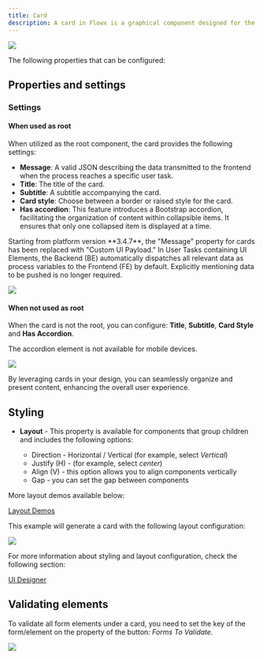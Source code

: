 ```yaml
---
title: Card
description: A card in Flowx is a graphical component designed for the purpose of grouping and aligning various elements. It offers added functionality by incorporating an accordion feature, allowing users to expand and collapse content as needed.
---
```


![](https://s3.eu-west-1.amazonaws.com/docx.flowx.ai/building-blocks/ui-designer/card_element1.gif)

The following properties that can be configured:

## Properties and settings

### Settings

#### When used as root

When utilized as the root component, the card provides the following settings:

* **Message**: A valid JSON describing the data transmitted to the frontend when the process reaches a specific user task.
* **Title**: The title of the card.
* **Subtitle**: A subtitle accompanying the card.
* **Card style**: Choose between a border or raised style for the card.
* **Has accordion**: This feature introduces a Bootstrap accordion, facilitating the organization of content within collapsible items. It ensures that only one collapsed item is displayed at a time.

<Warning>
Starting from platform version **3.4.7**, the "Message" property for cards has been replaced with "Custom UI Payload." In User Tasks containing UI Elements, the Backend (BE) automatically dispatches all relevant data as process variables to the Frontend (FE) by default. Explicitly mentioning data to be pushed is no longer required.

![](https://s3.eu-west-1.amazonaws.com/docx.flowx.ai/release34/card_custom_ui.png)
</Warning>

#### When not used as root

When the card is not the root, you can configure: **Title**, **Subtitle**, **Card Style** and **Has Accordion**.

<Warning>
The accordion element is not available for mobile devices.
</Warning>

![](https://s3.eu-west-1.amazonaws.com/docx.flowx.ai/building-blocks/ui-designer/ui_designer_settings.png)

By leveraging cards in your design, you can seamlessly organize and present content, enhancing the overall user experience.

## Styling

* **Layout** - This property is available for components that group children and includes the following options:

    * Direction - Horizontal / Vertical (for example, select *Vertical*)
    * Justify (H) - (for example, select *center*)
    * Align (V) - this option allows you to align components vertically
    * Gap - you can set the gap between components

More layout demos available below:

[Layout Demos](https://tburleson-layouts-demos.firebaseapp.com/#/docs)

This example will generate a card with the following layout configuration:

![](https://s3.eu-west-1.amazonaws.com/docx.flowx.ai/building-blocks/ui-designer/card_layout.png)

For more information about styling and layout configuration, check the following section:

[UI Designer](../../ui-designer.md#styling)

## Validating elements

To validate all form elements under a card, you need to set the key of the form/element on the property of the button: _Forms To Validate._

![](https://s3.eu-west-1.amazonaws.com/docx.flowx.ai/building-blocks/ui-designer/card_validate.png)